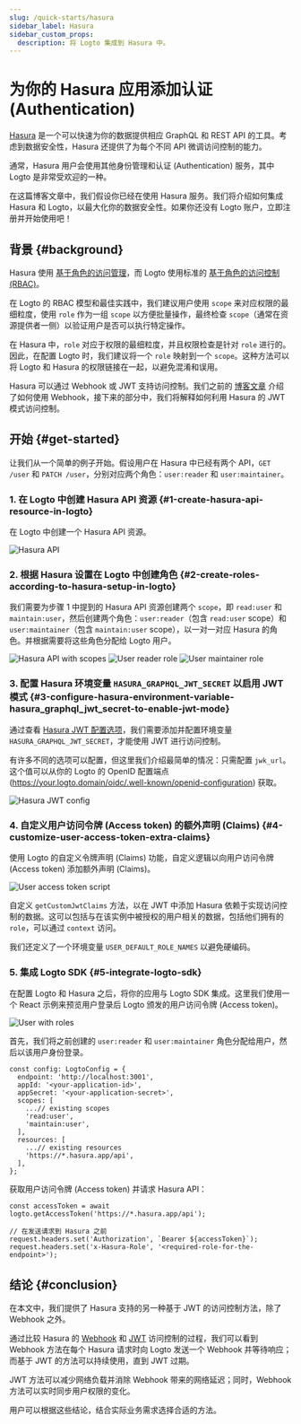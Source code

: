 ```yaml
---
slug: /quick-starts/hasura
sidebar_label: Hasura
sidebar_custom_props:
  description: 将 Logto 集成到 Hasura 中。
---
```



# 为你的 Hasura 应用添加认证 (Authentication)

[Hasura](https://hasura.io/) 是一个可以快速为你的数据提供相应 GraphQL 和 REST API 的工具。考虑到数据安全性，Hasura 还提供了为每个不同 API 微调访问控制的能力。

通常，Hasura 用户会使用其他身份管理和认证 (Authentication) 服务，其中 Logto 是非常受欢迎的一种。

在这篇博客文章中，我们假设你已经在使用 Hasura 服务。我们将介绍如何集成 Hasura 和 Logto，以最大化你的数据安全性。如果你还没有 Logto 账户，立即注册并开始使用吧！

## 背景 \{#background}

Hasura 使用 [基于角色的访问管理](https://hasura.io/docs/latest/auth/overview/)，而 Logto 使用标准的 [基于角色的访问控制 (RBAC)](/authorization/role-based-access-control)。

在 Logto 的 RBAC 模型和最佳实践中，我们建议用户使用 `scope` 来对应权限的最细粒度，使用 `role` 作为一组 `scope` 以方便批量操作，最终检查 `scope`（通常在资源提供者一侧）以验证用户是否可以执行特定操作。

在 Hasura 中，`role` 对应于权限的最细粒度，并且权限检查是针对 `role` 进行的。因此，在配置 Logto 时，我们建议将一个 `role` 映射到一个 `scope`。这种方法可以将 Logto 和 Hasura 的权限链接在一起，以避免混淆和误用。

Hasura 可以通过 Webhook 或 JWT 支持访问控制。我们之前的 [博客文章](https://blog.logto.io/logto-x-hasura) 介绍了如何使用 Webhook，接下来的部分中，我们将解释如何利用 Hasura 的 JWT 模式访问控制。

## 开始 \{#get-started}

让我们从一个简单的例子开始。假设用户在 Hasura 中已经有两个 API，`GET /user` 和 `PATCH /user`，分别对应两个角色：`user:reader` 和 `user:maintainer`。

### 1. 在 Logto 中创建 Hasura API 资源 \{#1-create-hasura-api-resource-in-logto}

在 Logto 中创建一个 Hasura API 资源。

<img src={hasuraApiImage} alt="Hasura API" />

### 2. 根据 Hasura 设置在 Logto 中创建角色 \{#2-create-roles-according-to-hasura-setup-in-logto}

我们需要为步骤 1 中提到的 Hasura API 资源创建两个 `scope`，即 `read:user` 和 `maintain:user`，然后创建两个角色：`user:reader`（包含 `read:user` scope）和 `user:maintainer`（包含 `maintain:user` scope），以一对一对应 Hasura 的角色。并根据需要将这些角色分配给 Logto 用户。

<img src={hasuraApiWithScopesImage} alt="Hasura API with scopes" />

<img src={userReaderRoleImage} alt="User reader role" />

<img src={userMaintainerRoleImage} alt="User maintainer role" />

### 3. 配置 Hasura 环境变量 `HASURA_GRAPHQL_JWT_SECRET` 以启用 JWT 模式 \{#3-configure-hasura-environment-variable-hasura_graphql_jwt_secret-to-enable-jwt-mode}

通过查看 [Hasura JWT 配置选项](https://hasura.io/docs/latest/auth/authentication/jwt/#hasura-jwt-configuration-options)，我们需要添加并配置环境变量 `HASURA_GRAPHQL_JWT_SECRET`，才能使用 JWT 进行访问控制。

有许多不同的选项可以配置，但这里我们介绍最简单的情况：只需配置 `jwk_url`。这个值可以从你的 Logto 的 OpenID 配置端点 (https://your.logto.domain/oidc/.well-known/openid-configuration) 获取。

<img src={hasuraJwtConfigImage} alt="Hasura JWT config" />

### 4. 自定义用户访问令牌 (Access token) 的额外声明 (Claims) \{#4-customize-user-access-token-extra-claims}

使用 Logto 的自定义令牌声明 (Claims) 功能，自定义逻辑以向用户访问令牌 (Access token) 添加额外声明 (Claims)。

<img src={userAccessTokenScriptImage} alt="User access token script" />

自定义 `getCustomJwtClaims` 方法，以在 JWT 中添加 Hasura 依赖于实现访问控制的数据。这可以包括与在该实例中被授权的用户相关的数据，包括他们拥有的 `role`，可以通过 `context` 访问。

我们还定义了一个环境变量 `USER_DEFAULT_ROLE_NAMES` 以避免硬编码。

### 5. 集成 Logto SDK \{#5-integrate-logto-sdk}

在配置 Logto 和 Hasura 之后，将你的应用与 Logto SDK 集成。这里我们使用一个 React 示例来预览用户登录后 Logto 颁发的用户访问令牌 (Access token)。

<img src={userWithRolesImage} alt="User with roles" />

首先，我们将之前创建的 `user:reader` 和 `user:maintainer` 角色分配给用户，然后以该用户身份登录。

```tsx
const config: LogtoConfig = {
  endpoint: 'http://localhost:3001',
  appId: '<your-application-id>',
  appSecret: '<your-application-secret>',
  scopes: [
    ...// existing scopes
    'read:user',
    'maintain:user',
  ],
  resources: [
    ...// existing resources
    'https://*.hasura.app/api',
  ],
};
```

获取用户访问令牌 (Access token) 并请求 Hasura API：

```tsx
const accessToken = await logto.getAccessToken('https://*.hasura.app/api');

// 在发送请求到 Hasura 之前
request.headers.set('Authorization', `Bearer ${accessToken}`);
request.headers.set('x-Hasura-Role', '<required-role-for-the-endpoint>');
```

## 结论 \{#conclusion}

在本文中，我们提供了 Hasura 支持的另一种基于 JWT 的访问控制方法，除了 Webhook 之外。

通过比较 Hasura 的 [Webhook](https://hasura.io/docs/latest/auth/authentication/webhook/) 和 [JWT](https://hasura.io/docs/latest/auth/authentication/jwt/) 访问控制的过程，我们可以看到 Webhook 方法在每个 Hasura 请求时向 Logto 发送一个 Webhook 并等待响应；而基于 JWT 的方法可以持续使用，直到 JWT 过期。

JWT 方法可以减少网络负载并消除 Webhook 带来的网络延迟；同时，Webhook 方法可以实时同步用户权限的变化。

用户可以根据这些结论，结合实际业务需求选择合适的方法。
